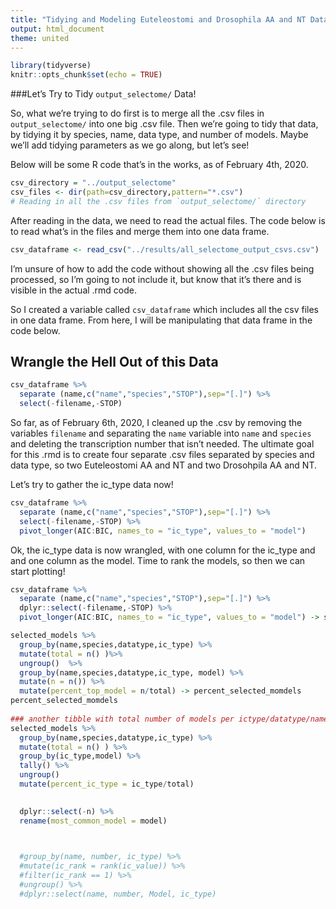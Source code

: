 ```yaml
---
title: "Tidying and Modeling Euteleostomi and Drosophila AA and NT Data"
output: html_document
theme: united
---
```


```r
library(tidyverse)
knitr::opts_chunk$set(echo = TRUE)
```

###Let's Try to Tidy `output_selectome/` Data!

So, what we're trying to do first is to merge all the .csv files in `output_selectome/` into one big .csv file. 
Then we're going to tidy that data, by tidying it by species, name, data type, and number of models. Maybe we'll add tidying parameters as we go along, but let's see!

Below will be some R code that's in the works, as of February 4th, 2020.

```r
csv_directory = "../output_selectome"
csv_files <- dir(path=csv_directory,pattern="*.csv")
# Reading in all the .csv files from `output_selectome/` directory
```

After reading in the data, we need to read the actual files. The code below is to read what's in the files and merge them into one data frame.

```r

csv_dataframe <- read_csv("../results/all_selectome_output_csvs.csv")

```

I'm unsure of how to add the code without showing all the .csv files being processed, so I'm going to not include it, but know that it's there and is visible in the actual .rmd code.

So I created a variable called `csv_dataframe` which includes all the csv files in one data frame. From here, I will be manipulating that data frame in the code below.

## Wrangle the Hell Out of this Data

``` r
csv_dataframe %>%
  separate (name,c("name","species","STOP"),sep="[.]") %>%
  select(-filename,-STOP) 
```

So far, as of February 6th, 2020, I cleaned up the .csv by removing the variables `filename` and separating the `name` variable into `name` and `species` and deleting the transcription number that isn't needed. The ultimate goal for this .rmd is to create four separate .csv files separated by species and data type, so two Euteleostomi AA and NT and two Drosohpila AA and NT.

Let's try to gather the ic_type data now!

```r

csv_dataframe %>%
  separate (name,c("name","species","STOP"),sep="[.]") %>%
  select(-filename,-STOP) %>%
  pivot_longer(AIC:BIC, names_to = "ic_type", values_to = "model") 

```

Ok, the ic_type data is now wrangled, with one column for the ic_type and and one column as the model. Time to rank the models, so then we can start plotting!


```r

csv_dataframe %>%
  separate (name,c("name","species","STOP"),sep="[.]") %>%
  dplyr::select(-filename,-STOP) %>%
  pivot_longer(AIC:BIC, names_to = "ic_type", values_to = "model") -> selected_models

selected_models %>%
  group_by(name,species,datatype,ic_type) %>%
  mutate(total = n() )%>%
  ungroup()  %>%
  group_by(name,species,datatype,ic_type, model) %>%
  mutate(n = n()) %>%
  mutate(percent_top_model = n/total) -> percent_selected_momdels 
percent_selected_momdels
  
### another tibble with total number of models per ictype/datatype/name/species
selected_models %>%
  group_by(name,species,datatype,ic_type) %>%
  mutate(total = n() ) %>%
  group_by(ic_type,model) %>%
  tally() %>%
  ungroup()
  mutate(percent_ic_type = ic_type/total)
  

  dplyr::select(-n) %>%
  rename(most_common_model = model)
  


  #group_by(name, number, ic_type) %>%
  #mutate(ic_rank = rank(ic_value)) %>%
  #filter(ic_rank == 1) %>%
  #ungroup() %>%
  #dplyr::select(name, number, Model, ic_type) 




```



















